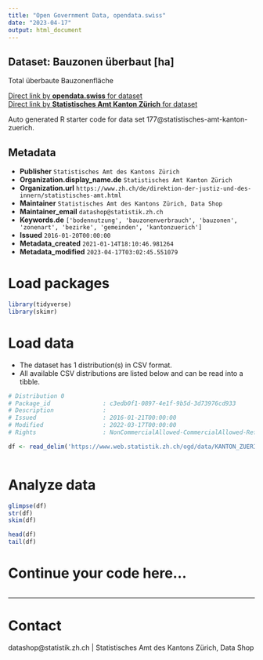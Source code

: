```yaml
---
title: "Open Government Data, opendata.swiss"
date: "2023-04-17"
output: html_document
---
```


## Dataset: Bauzonen überbaut [ha]

Total überbaute Bauzonenfläche

[Direct link by **opendata.swiss** for dataset](https://opendata.swiss/de/dataset/bauzonen-uberbaut-ha)<br>
[Direct link by **Statistisches Amt Kanton Zürich** for dataset](https://www.zh.ch/de/politik-staat/gemeinden/gemeindeportraet.html)

Auto generated R starter code for data set 177@statistisches-amt-kanton-zuerich.

## Metadata

- **Publisher** `Statistisches Amt des Kantons Zürich`
- **Organization.display_name.de** `Statistisches Amt Kanton Zürich`
- **Organization.url** `https://www.zh.ch/de/direktion-der-justiz-und-des-innern/statistisches-amt.html`
- **Maintainer** `Statistisches Amt des Kantons Zürich, Data Shop`
- **Maintainer_email** `datashop@statistik.zh.ch`
- **Keywords.de** `['bodennutzung', 'bauzonenverbrauch', 'bauzonen', 'zonenart', 'bezirke', 'gemeinden', 'kantonzuerich']`
- **Issued** `2016-01-20T00:00:00`
- **Metadata_created** `2021-01-14T18:10:46.981264`
- **Metadata_modified** `2023-04-17T03:02:45.551079`


# Load packages

```r

library(tidyverse)
library(skimr)

```

# Load data

-   The dataset has 1 distribution(s) in CSV format.
-   All available CSV distributions are listed below and can be read into a tibble.

```r

# Distribution 0
# Package_id               : c3edb0f1-0897-4e1f-9b5d-3d73976cd933
# Description              : 
# Issued                   : 2016-01-21T00:00:00
# Modified                 : 2022-03-17T00:00:00
# Rights                   : NonCommercialAllowed-CommercialAllowed-ReferenceRequired

df <- read_delim('https://www.web.statistik.zh.ch/ogd/data/KANTON_ZUERICH_51.csv')



```

# Analyze data

```r

glimpse(df)
str(df)
skim(df)

head(df)
tail(df)

```

# Continue your code here...

```r

```

------------------------------------------------------------------------

# Contact

datashop@statistik.zh.ch | Statistisches Amt des Kantons Zürich, Data Shop
